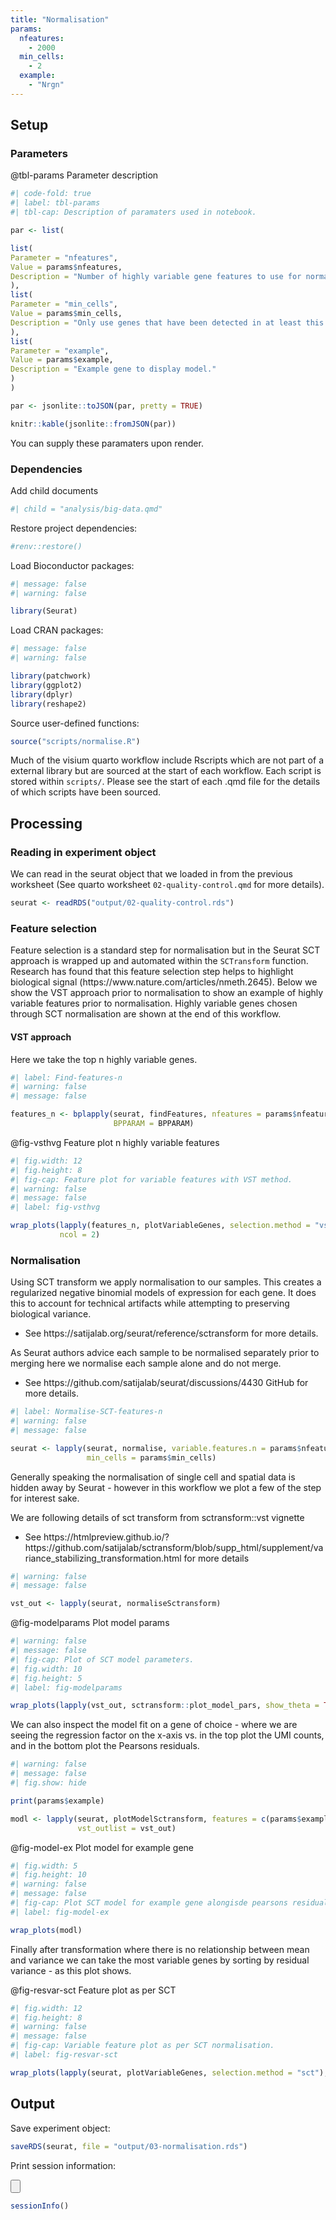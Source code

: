 ```yaml
---
title: "Normalisation"
params:
  nfeatures:
    - 2000
  min_cells:
    - 2
  example:
    - "Nrgn"
---
```


## Setup

### Parameters

@tbl-params Parameter description

```r
#| code-fold: true
#| label: tbl-params
#| tbl-cap: Description of paramaters used in notebook.

par <- list(

list(
Parameter = "nfeatures",
Value = params$nfeatures,
Description = "Number of highly variable gene features to use for normalisation."
),
list(
Parameter = "min_cells",
Value = params$min_cells,
Description = "Only use genes that have been detected in at least this many cells; default is 5."
),
list(
Parameter = "example",
Value = params$example,
Description = "Example gene to display model."
)
)

par <- jsonlite::toJSON(par, pretty = TRUE)

knitr::kable(jsonlite::fromJSON(par))
```

::: callout-tip
You can supply these paramaters upon render.
:::

### Dependencies

Add child documents

```r
#| child = "analysis/big-data.qmd"
```

Restore project dependencies:

```r
#renv::restore()
```

Load Bioconductor packages:

```r
#| message: false
#| warning: false

library(Seurat)
```

Load CRAN packages:

```r
#| message: false
#| warning: false

library(patchwork)
library(ggplot2)
library(dplyr)
library(reshape2)
```

Source user-defined functions:

```r
source("scripts/normalise.R")
```

::: callout-note
Much of the visium quarto workflow include Rscripts which are not part of a external library but are sourced at the start of each workflow. Each script is stored within `scripts/`. Please see the start of each .qmd file for the details of which scripts have been sourced.
:::

## Processing

### Reading in experiment object

We can read in the seurat object that we loaded in from the previous worksheet (See quarto worksheet `02-quality-control.qmd` for more details).

```r
seurat <- readRDS("output/02-quality-control.rds")
```

### Feature selection

Feature selection is a standard step for normalisation but in the Seurat SCT approach is wrapped up and automated within the `SCTransform` function. Research has found that this feature selection step
helps to highlight biological signal (https://www.nature.com/articles/nmeth.2645). Below we show the VST approach prior to normalisation to show an example of highly variable features prior to normalisation. Highly variable genes chosen through SCT normalisation are shown at the end of this workflow.

#### VST approach

Here we take the top n highly variable genes.

```r
#| label: Find-features-n
#| warning: false
#| message: false

features_n <- bplapply(seurat, findFeatures, nfeatures = params$nfeatures, 
                       BPPARAM = BPPARAM) 
```

@fig-vsthvg Feature plot n highly variable features

```r
#| fig.width: 12
#| fig.height: 8
#| fig-cap: Feature plot for variable features with VST method.
#| warning: false
#| message: false
#| label: fig-vsthvg

wrap_plots(lapply(features_n, plotVariableGenes, selection.method = "vst"), 
           ncol = 2)
```

### Normalisation

Using SCT transform we apply normalisation to our samples. This creates a regularized negative binomial models of expression for each gene. It does this to account for technical artifacts while attempting to preserving biological variance.

-   See https://satijalab.org/seurat/reference/sctransform for more details.

As Seurat authors advice each sample to be normalised separately prior to merging here we normalise each sample alone and do not merge.

-   See https://github.com/satijalab/seurat/discussions/4430 GitHub for more details.

```r
#| label: Normalise-SCT-features-n
#| warning: false
#| message: false

seurat <- lapply(seurat, normalise, variable.features.n = params$nfeatures, 
                 min_cells = params$min_cells) 
```

Generally speaking the normalisation of single cell and spatial data is hidden away by Seurat - however in this workflow we plot a few of the step for interest sake.

We are following details of sct transform from sctransform::vst vignette

-   See https://htmlpreview.github.io/?https://github.com/satijalab/sctransform/blob/supp_html/supplement/variance_stabilizing_transformation.html for more details

```r
#| warning: false
#| message: false

vst_out <- lapply(seurat, normaliseSctransform) 
```

@fig-modelparams Plot model params

```r
#| warning: false
#| message: false
#| fig-cap: Plot of SCT model parameters.
#| fig.width: 10
#| fig.height: 5
#| label: fig-modelparams

wrap_plots(lapply(vst_out, sctransform::plot_model_pars, show_theta = TRUE))
```

We can also inspect the model fit on a gene of choice - where we are seeing the regression factor on the x-axis vs. in the top plot the UMI counts, and in the bottom plot the Pearsons residuals.

```r
#| warning: false
#| message: false
#| fig.show: hide

print(params$example)

modl <- lapply(seurat, plotModelSctransform, features = c(params$example), 
               vst_outlist = vst_out)
```

@fig-model-ex Plot model for example gene

```r
#| fig.width: 5
#| fig.height: 10
#| warning: false
#| message: false
#| fig-cap: Plot SCT model for example gene alongisde pearsons residuals.
#| label: fig-model-ex

wrap_plots(modl)
```

Finally after transformation where there is no relationship between mean and variance we can take the most variable genes by sorting by residual variance - as this plot shows.

@fig-resvar-sct Feature plot as per SCT

```r
#| fig.width: 12
#| fig.height: 8
#| warning: false
#| message: false
#| fig-cap: Variable feature plot as per SCT normalisation.
#| label: fig-resvar-sct

wrap_plots(lapply(seurat, plotVariableGenes, selection.method = "sct"), ncol = 2)
```

## Output

Save experiment object:

```r
saveRDS(seurat, file = "output/03-normalisation.rds")
```

Print session information:

<input type=button class=hideshow></input>

```r
sessionInfo()
```

```{=html}
<script>
$( "input.hideshow" ).each( function ( index, button ) {
  button.value = 'Hide Output';
  $( button ).click( function () {
    var target = this.nextSibling ? this : this.parentNode;
    target = target.nextSibling.nextSibling;
    if ( target.style.display == 'block' || target.style.display == '' ) {
      target.style.display = 'none';
      this.value = 'Show Output';
    } else {
      target.style.display = 'block';
      this.value = 'Hide Output';
    }
  } );
} );

$("input.hideshow").click()
</script>
```
